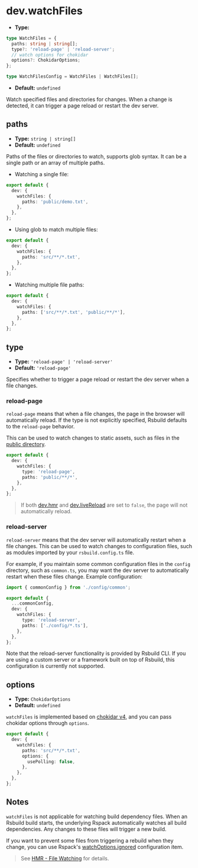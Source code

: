 # dev.watchFiles

- **Type:**

```ts
type WatchFiles = {
  paths: string | string[];
  type?: 'reload-page' | 'reload-server';
  // watch options for chokidar
  options?: ChokidarOptions;
};

type WatchFilesConfig = WatchFiles | WatchFiles[];
```

- **Default:** `undefined`

Watch specified files and directories for changes. When a change is detected, it can trigger a page reload or restart the dev server.

## paths

- **Type:** `string | string[]`
- **Default:** `undefined`

Paths of the files or directories to watch, supports glob syntax. It can be a single path or an array of multiple paths.

- Watching a single file:

```ts title="rsbuild.config.ts"
export default {
  dev: {
    watchFiles: {
      paths: 'public/demo.txt',
    },
  },
};
```

- Using glob to match multiple files:

```ts title="rsbuild.config.ts"
export default {
  dev: {
    watchFiles: {
      paths: 'src/**/*.txt',
    },
  },
};
```

- Watching multiple file paths:

```ts title="rsbuild.config.ts"
export default {
  dev: {
    watchFiles: {
      paths: ['src/**/*.txt', 'public/**/*'],
    },
  },
};
```

## type

- **Type:** `'reload-page' | 'reload-server'`
- **Default:** `'reload-page'`

Specifies whether to trigger a page reload or restart the dev server when a file changes.

### reload-page

`reload-page` means that when a file changes, the page in the browser will automatically reload. If the type is not explicitly specified, Rsbuild defaults to the `reload-page` behavior.

This can be used to watch changes to static assets, such as files in the [public directory](/config/server/public-dir).

```ts title="rsbuild.config.ts"
export default {
  dev: {
    watchFiles: {
      type: 'reload-page',
      paths: 'public/**/*',
    },
  },
};
```

> If both [dev.hmr](/config/dev/hmr) and [dev.liveReload](/config/dev/live-reload) are set to `false`, the page will not automatically reload.

### reload-server

`reload-server` means that the dev server will automatically restart when a file changes. This can be used to watch changes to configuration files, such as modules imported by your `rsbuild.config.ts` file.

For example, if you maintain some common configuration files in the `config` directory, such as `common.ts`, you may want the dev server to automatically restart when these files change. Example configuration:

```ts title="rsbuild.config.ts"
import { commonConfig } from './config/common';

export default {
  ...commonConfig,
  dev: {
    watchFiles: {
      type: 'reload-server',
      paths: ['./config/*.ts'],
    },
  },
};
```

Note that the reload-server functionality is provided by Rsbuild CLI. If you are using a custom server or a framework built on top of Rsbuild, this configuration is currently not supported.

## options

- **Type:** `ChokidarOptions`
- **Default:** `undefined`

`watchFiles` is implemented based on [chokidar v4](https://github.com/paulmillr/chokidar#api), and you can pass chokidar options through `options`.

```ts title="rsbuild.config.ts"
export default {
  dev: {
    watchFiles: {
      paths: 'src/**/*.txt',
      options: {
        usePolling: false,
      },
    },
  },
};
```

## Notes

`watchFiles` is not applicable for watching build dependency files. When an Rsbuild build starts, the underlying Rspack automatically watches all build dependencies. Any changes to these files will trigger a new build.

If you want to prevent some files from triggering a rebuild when they change, you can use Rspack's [watchOptions.ignored](https://rspack.rs/config/watch#watchoptionsignored) configuration item.

> See [HMR - File Watching](/guide/advanced/hmr#file-watching) for details.
